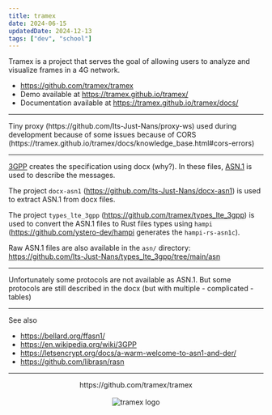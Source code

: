 ```yaml
---
title: tramex
date: 2024-06-15
updatedDate: 2024-12-13
tags: ["dev", "school"]
---
```


Tramex is a project that serves the goal of allowing users to analyze and visualize frames in a 4G network.

- https://github.com/tramex/tramex
- Demo available at https://tramex.github.io/tramex/
- Documentation available at https://tramex.github.io/tramex/docs/

---


<Thought>
Tiny proxy (https://github.com/Its-Just-Nans/proxy-ws) used during development because of some issues because of CORS (https://tramex.github.io/tramex/docs/knowledge_base.html#cors-errors)
</Thought>

---

[3GPP](https://www.3gpp.org/) creates the specification using docx (why?). In these files, [ASN.1](https://en.wikipedia.org/wiki/ASN.1) is used to describe the messages.

The project `docx-asn1` (https://github.com/Its-Just-Nans/docx-asn1) is used to extract ASN.1 from docx files.

The project `types_lte_3gpp` (https://github.com/tramex/types_lte_3gpp) is used to convert the ASN.1 files to Rust files types using `hampi` (https://github.com/ystero-dev/hampi generates the `hampi-rs-asn1c`).

Raw ASN.1 files are also available in the `asn/` directory: https://github.com/Its-Just-Nans/types_lte_3gpp/tree/main/asn

---

Unfortunately some protocols are not available as ASN.1. But some protocols are still described in the docx (but with multiple - complicated - tables)

---

See also

- https://bellard.org/ffasn1/
- https://en.wikipedia.org/wiki/3GPP
- https://letsencrypt.org/docs/a-warm-welcome-to-asn1-and-der/
- https://github.com/librasn/rasn

---



<div style="text-align: center">
    <div>https://github.com/tramex/tramex</div>
    <br />
    <Image src={logo} alt="tramex logo" height={100}/>
</div>


